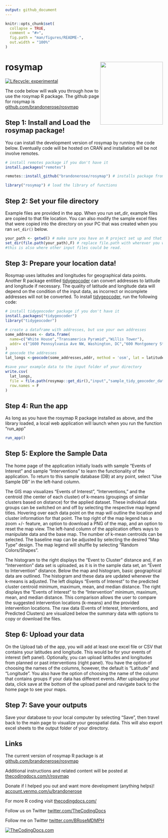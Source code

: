 ```yaml
---
output: github_document
---
```


<!-- README.md is generated from README.Rmd. Please edit that file -->

```r
knitr::opts_chunk$set(
  collapse = TRUE,
  comment = "#>",
  fig.path = "man/figures/README-",
  out.width = "100%"
)
```

# rosymap <img src="man/figures/logo.png" align="right" height="200" />

<!-- badges: start -->
[![Lifecycle: experimental](https://img.shields.io/badge/lifecycle-experimental-orange.svg)](https://lifecycle.r-lib.org/articles/stages.html#experimental)
<!-- badges: end -->

The code below will walk you through how to use the rosymap R package. The github page for rosymap is [github.com/brandonerose/rosymap](https://github.com/brandonerose/rosymap "github.com/brandonerose/rosymap")

## Step 1: Install and Load the rosymap package!

You can install the development version of rosymap by running the code below. Eventually code will be hosted on CRAN and installation will be not involve remotes.

```r
# install remotes package if you don't have it
install.packages("remotes") 

remotes::install_github("brandonerose/rosymap") # installs package from github

library("rosymap") # load the library of functions
```

## Step 2: Set your file directory

Example files are provided in the app. When you run set_dir, example files are copied to that file location. You can also modify the sample excel files that were copied into the directory on your PC that was created when you ran `set_dir()` below. 

```r
your_path <- getwd() # make sure you have an R project set up and that you are okay with files being stored here (be careful with cloud drives)
set_dir(file.path(your_path),F) # replace file.path with wherever you want files from this app to be stored... and a group of files will be dropped on your computer.
#this is also where other input files could be read.
```

## Step 3: Prepare your location data!

Rosymap uses latitudes and longitudes for geographical data points. Another R package entitled [tidygeocoder](https://jessecambon.github.io/tidygeocoder/ "jessecambon.github.io/tidygeocoder/") can convert addresses to latitude and longitude if necessary. The quality of latitude and longitude data will depend on the condition of the input data, as incorrect or incomplete addresses will not be converted. To install [tidygeocoder](https://jessecambon.github.io/tidygeocoder/ "jessecambon.github.io/tidygeocoder/"), run the following code:

```r
# install tidygeocoder package if you don't have it
install.packages("tidygeocoder") 
library("tidygeocoder")

# create a dataframe with addresses, but use your own addresses
some_addresses <- data.frame(
  name=c("White House","Transamerica Pyramid","Willis Tower"),
  addr= c("1600 Pennsylvania Ave NW, Washington, DC","600 Montgomery St, San Francisco, CA 94111", "233 S Wacker Dr, Chicago, IL 60606")
)
# geocode the addresses
lat_longs <-geocode(some_addresses,addr, method = 'osm', lat = latitude , long = longitude)

#save your example data to the input folder of your directory
write.csv(
  lat_longs,
  file = file.path(rosymap::get_dir(),"input","sample_tidy_geocoder_data.csv"),
  row.names = F
)
```

## Step 4: Run the app

As long as you have the rosymap R package installed as above, and the library loaded, a local web application will launch when you run the function "run_app" 

```r
run_app()
```

## Step 5: Explore the Sample Data

The home page of the application initially loads with sample “Events of Interest” and sample “Interventions” to learn the functionality of the application. To return to this sample database (DB) at any point, select “Use Sample DB” in the left-hand column. 

The GIS map visualizes “Events of Interest”, “Interventions,” and the centroid (the center of each cluster) of k-means (groupings of similar clusters based on distance) for the applied dataset. These individual data groups can be switched on and off by selecting the respective map legend titles. Hovering over each data point on the map will outline the location and cluster information for that point. The top right of the map legend has a zoom +/- feature, an option to download a PNG of the map, and an option to reset the map view. The left-hand column of the application offers ways to manipulate data and the base map. The number of k-mean centroids can be selected. The baseline map can be adjusted by selecting the desired “Map Type” design. The map legend will shuffle by selecting “Random Colors/Shapes”. 

The histogram to the right displays the “Event to Cluster” distance and, if an “Intervention” data set is uploaded, as it is in the sample data set, an “Event to Intervention” distance. Below the map and histogram, basic geographical data are outlined. The histogram and these data are updated whenever the k-means is adjusted. The left displays “Events of Interest” to the predicted cluster centroid minimum, maximum, mean, and median distance. The right displays the “Events of Interest” to the “Intervention” minimum, maximum, mean, and median distance. This comparison allows the user to compare the suggested intervention locations (k-means) and the provided intervention locations. The raw data (Events of Interest, Interventions, and Predicted Clusters) are visualized below the summary data with options to copy or download the files.
<!-- [![TheCodingDocs.com](TCD.png)](http://www.thecodingdocs.com) -->

## Step 6: Upload your data

On the Upload tab of the app, you will add at least one excel file or CSV that contains your latitudes and longitude. This would be for your events of interest (left panel). Optionally, you can upload latitudes and longitudes from planned or past interventions (right panel). You have the option of choosing the names of the columns, however, the default is "Latitude" and "Longitude". You also have the option of choosing the name of the column that contains groups if your data has different events. After uploading your data, click save at the bottom of the upload panel and navigate back to the home page to see your maps. 

## Step 7: Save your outputs

Save your database to your local computer by selecting “Save”, then travel back to the main page to visualize your geospatial data. This will also export excel sheets to the output folder of your directory.

## Links

The current version of rosymap R package is at  [github.com/brandonerose/rosymap](https://github.com/brandonerose/rosymap "rosymap R package")

Additional instructions and related content will be posted at [thecodingdocs.com/r/rosymap](https://www.thecodingdocs.com/r/rosymap "thecodingdocs.com/r/rosymap")

Donate if I helped you out and want more development (anything helps)! [account.venmo.com/u/brandonerose](https://account.venmo.com/u/brandonerose "Venmo Donation")

For more R coding visit [thecodingdocs.com/](https://www.thecodingdocs.com/ "TheCodingDocs.com")

Follow us on Twitter [twitter.com/TheCodingDocs](https://twitter.com/TheCodingDocs "TheCodingDocs Twitter")

Follow me on Twitter [twitter.com/BRoseMDMPH](https://twitter.com/BRoseMDMPH "BRoseMDMPH Twitter")

[![TheCodingDocs.com](man/figures/TCD.png)](http://www.thecodingdocs.com)
